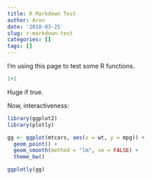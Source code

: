 ```yaml
---
title: R Markdown Test
author: Aron
date: '2018-03-25'
slug: r-markdown-test
categories: []
tags: []
---
```


I'm using this page to test some R functions.

```r
1+1

```

Huge if true.

Now, interactiveness:

```r

library(ggplot2)
library(plotly)

gg <- ggplot(mtcars, aes(x = wt, y = mpg)) +
  geom_point() +
  geom_smooth(method = "lm", se = FALSE) +
  theme_bw()

ggplotly(gg)
```



